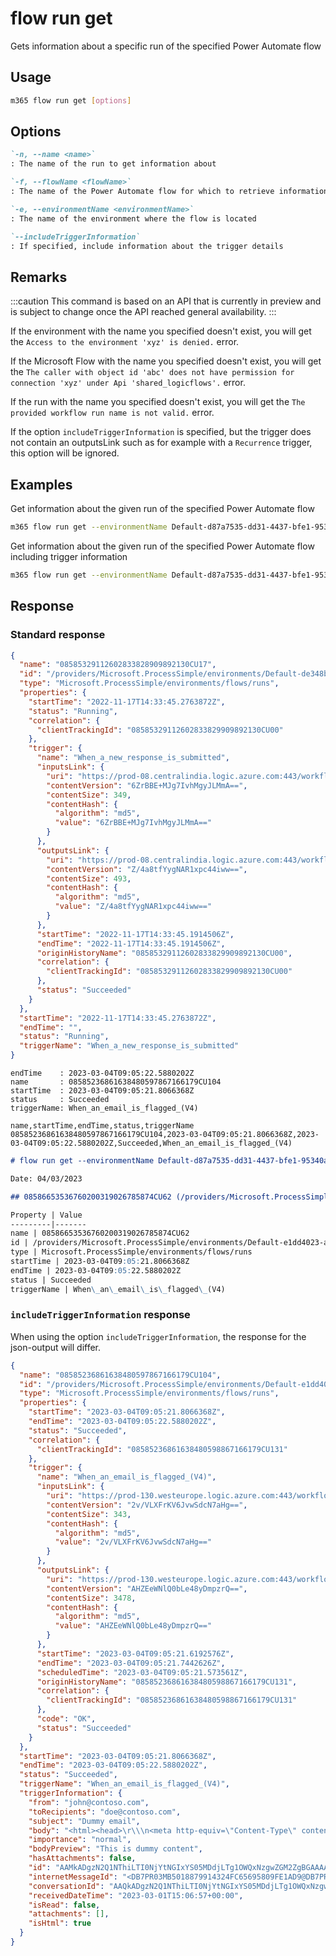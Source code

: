 
# flow run get

Gets information about a specific run of the specified Power Automate flow

## Usage

```sh
m365 flow run get [options]
```

## Options

```md defintion-list
`-n, --name <name>`
: The name of the run to get information about

`-f, --flowName <flowName>`
: The name of the Power Automate flow for which to retrieve information

`-e, --environmentName <environmentName>`
: The name of the environment where the flow is located

`--includeTriggerInformation`
: If specified, include information about the trigger details
```

<Global />

## Remarks

:::caution
This command is based on an API that is currently in preview and is subject to change once the API reached general availability.
:::

If the environment with the name you specified doesn't exist, you will get the `Access to the environment 'xyz' is denied.` error.

If the Microsoft Flow with the name you specified doesn't exist, you will get the `The caller with object id 'abc' does not have permission for connection 'xyz' under Api 'shared_logicflows'.` error.

If the run with the name you specified doesn't exist, you will get the `The provided workflow run name is not valid.` error.

If the option `includeTriggerInformation` is specified, but the trigger does not contain an outputsLink such as for example with a `Recurrence` trigger, this option will be ignored.

## Examples

Get information about the given run of the specified Power Automate flow

```sh
m365 flow run get --environmentName Default-d87a7535-dd31-4437-bfe1-95340acd55c5 --flowName 5923cb07-ce1a-4a5c-ab81-257ce820109a --name 08586653536760200319026785874CU62
```

Get information about the given run of the specified Power Automate flow including trigger information

```sh
m365 flow run get --environmentName Default-d87a7535-dd31-4437-bfe1-95340acd55c5 --flowName 5923cb07-ce1a-4a5c-ab81-257ce820109a --name 08586653536760200319026785874CU62 --includeTriggerInformation
```

## Response

### Standard response

<Tabs>
  <TabItem value="JSON">

  ```json
  {
    "name": "08585329112602833828909892130CU17",
    "id": "/providers/Microsoft.ProcessSimple/environments/Default-de348bc7-1aeb-4406-8cb3-97db021cadb4/flows/170fb67e-a514-4d84-8727-582022bd13a9/runs/08585329112602833828909892130CU17",
    "type": "Microsoft.ProcessSimple/environments/flows/runs",
    "properties": {
      "startTime": "2022-11-17T14:33:45.2763872Z",
      "status": "Running",
      "correlation": {
        "clientTrackingId": "08585329112602833829909892130CU00"
      },
      "trigger": {
        "name": "When_a_new_response_is_submitted",
        "inputsLink": {
          "uri": "https://prod-08.centralindia.logic.azure.com:443/workflows/f7bf8f6b5c494e63bfc21b54087a596e/runs/08585329112602833828909892130CU17/contents/TriggerInputs?api-version=2016-06-01&se=2022-11-17T18%3A00%3A00.0000000Z&sp=%2Fruns%2F08585329112602833828909892130CU17%2Fcontents%2FTriggerInputs%2Fread&sv=1.0&sig=",
          "contentVersion": "6ZrBBE+MJg7IvhMgyJLMmA==",
          "contentSize": 349,
          "contentHash": {
            "algorithm": "md5",
            "value": "6ZrBBE+MJg7IvhMgyJLMmA=="
          }
        },
        "outputsLink": {
          "uri": "https://prod-08.centralindia.logic.azure.com:443/workflows/f7bf8f6b5c494e63bfc21b54087a596e/runs/08585329112602833828909892130CU17/contents/TriggerOutputs?api-version=2016-06-01&se=2022-11-17T18%3A00%3A00.0000000Z&sp=%2Fruns%2F08585329112602833828909892130CU17%2Fcontents%2FTriggerOutputs%2Fread&sv=1.0&sig=",
          "contentVersion": "Z/4a8tfYygNAR1xpc44iww==",
          "contentSize": 493,
          "contentHash": {
            "algorithm": "md5",
            "value": "Z/4a8tfYygNAR1xpc44iww=="
          }
        },
        "startTime": "2022-11-17T14:33:45.1914506Z",
        "endTime": "2022-11-17T14:33:45.1914506Z",
        "originHistoryName": "08585329112602833829909892130CU00",
        "correlation": {
          "clientTrackingId": "08585329112602833829909892130CU00"
        },
        "status": "Succeeded"
      }
    },
    "startTime": "2022-11-17T14:33:45.2763872Z",
    "endTime": "",
    "status": "Running",
    "triggerName": "When_a_new_response_is_submitted"
  }
  ```

  </TabItem>
  <TabItem value="Text">

  ```text
  endTime    : 2023-03-04T09:05:22.5880202Z
  name       : 08585236861638480597867166179CU104
  startTime  : 2023-03-04T09:05:21.8066368Z
  status     : Succeeded
  triggerName: When_an_email_is_flagged_(V4)
  ```

  </TabItem>
  <TabItem value="CSV">

  ```csv
  name,startTime,endTime,status,triggerName
  08585236861638480597867166179CU104,2023-03-04T09:05:21.8066368Z,2023-03-04T09:05:22.5880202Z,Succeeded,When_an_email_is_flagged_(V4)
  ```

  </TabItem>
  <TabItem value="Markdown">

  ```md
  # flow run get --environmentName Default-d87a7535-dd31-4437-bfe1-95340acd55c5 --flowName 5923cb07-ce1a-4a5c-ab81-257ce820109a --name 08586653536760200319026785874CU62

  Date: 04/03/2023

  ## 08586653536760200319026785874CU62 (/providers/Microsoft.ProcessSimple/environments/Default-d87a7535-dd31-4437-bfe1-95340acd55c5/flows/5923cb07-ce1a-4a5c-ab81-257ce820109a/runs/08586653536760200319026785874CU62)

  Property | Value
  ---------|-------
  name | 08586653536760200319026785874CU62
  id | /providers/Microsoft.ProcessSimple/environments/Default-e1dd4023-a656-480a-8a0e-c1b1eec51e1d/flows/c3c707b5-fefd-4f7a-a96c-b8e0d5ca3cc1/runs/08585208964855963748594654409CU47
  type | Microsoft.ProcessSimple/environments/flows/runs
  startTime | 2023-03-04T09:05:21.8066368Z
  endTime | 2023-03-04T09:05:22.5880202Z
  status | Succeeded
  triggerName | When\_an\_email\_is\_flagged\_(V4)
  ```

  </TabItem>
</Tabs>

### `includeTriggerInformation` response

When using the option `includeTriggerInformation`, the response for the json-output will differ.

<Tabs>
  <TabItem value="JSON">

  ```json
  {
    "name": "08585236861638480597867166179CU104",
    "id": "/providers/Microsoft.ProcessSimple/environments/Default-e1dd4023-a656-480a-8a0e-c1b1eec51e1d/flows/24335774-daf6-4183-acb7-f5155c2cd2fe/runs/08585236861638480597867166179CU104",
    "type": "Microsoft.ProcessSimple/environments/flows/runs",
    "properties": {
      "startTime": "2023-03-04T09:05:21.8066368Z",
      "endTime": "2023-03-04T09:05:22.5880202Z",
      "status": "Succeeded",
      "correlation": {
        "clientTrackingId": "08585236861638480598867166179CU131"
      },
      "trigger": {
        "name": "When_an_email_is_flagged_(V4)",
        "inputsLink": {
          "uri": "https://prod-130.westeurope.logic.azure.com:443/workflows/3ebadb794f6641e0b7f4fda131cdfb0b/runs/08585236861638480597867166179CU104/contents/TriggerInputs?api-version=2016-06-01&se=2023-03-04T14%3A00%3A00.0000000Z&sp=%2Fruns%2F08585236861638480597867166179CU104%2Fcontents%2FTriggerInputs%2Fread&sv=1.0&sig=",
          "contentVersion": "2v/VLXFrKV6JvwSdcN7aHg==",
          "contentSize": 343,
          "contentHash": {
            "algorithm": "md5",
            "value": "2v/VLXFrKV6JvwSdcN7aHg=="
          }
        },
        "outputsLink": {
          "uri": "https://prod-130.westeurope.logic.azure.com:443/workflows/3ebadb794f6641e0b7f4fda131cdfb0b/runs/08585236861638480597867166179CU104/contents/TriggerOutputs?api-version=2016-06-01&se=2023-03-04T14%3A00%3A00.0000000Z&sp=%2Fruns%2F08585236861638480597867166179CU104%2Fcontents%2FTriggerOutputs%2Fread&sv=1.0&sig=",
          "contentVersion": "AHZEeWNlQ0bLe48yDmpzrQ==",
          "contentSize": 3478,
          "contentHash": {
            "algorithm": "md5",
            "value": "AHZEeWNlQ0bLe48yDmpzrQ=="
          }
        },
        "startTime": "2023-03-04T09:05:21.6192576Z",
        "endTime": "2023-03-04T09:05:21.7442626Z",
        "scheduledTime": "2023-03-04T09:05:21.573561Z",
        "originHistoryName": "08585236861638480598867166179CU131",
        "correlation": {
          "clientTrackingId": "08585236861638480598867166179CU131"
        },
        "code": "OK",
        "status": "Succeeded"
      }
    },
    "startTime": "2023-03-04T09:05:21.8066368Z",
    "endTime": "2023-03-04T09:05:22.5880202Z",
    "status": "Succeeded",
    "triggerName": "When_an_email_is_flagged_(V4)",
    "triggerInformation": {
      "from": "john@contoso.com",
      "toRecipients": "doe@contoso.com",
      "subject": "Dummy email",
      "body": "<html><head>\r\\\n<meta http-equiv=\"Content-Type\" content=\"text/html; charset=utf-8\"></head><body><p>This is dummy content</p></body></html>",
      "importance": "normal",
      "bodyPreview": "This is dummy content",
      "hasAttachments": false,
      "id": "AAMkADgzN2Q1NThiLTI0NjYtNGIxYS05MDdjLTg1OWQxNzgwZGM2ZgBGAAAAAAC6jQfUzacTSIHqMw2yacnUBwBiOC8xvYmdT6G2E_hLMK5kAAAAAAEMAABiOC8xvYmdT6G2E_hLMK5kAALUqy81AAA=",
      "internetMessageId": "<DB7PR03MB5018879914324FC65695809FE1AD9@DB7PR03MB5018.eurprd03.prod.outlook.com>",
      "conversationId": "AAQkADgzN2Q1NThiLTI0NjYtNGIxYS05MDdjLTg1OWQxNzgwZGM2ZgAQAMqP9zsK8a1CnIYEgHclLTk=",
      "receivedDateTime": "2023-03-01T15:06:57+00:00",
      "isRead": false,
      "attachments": [],
      "isHtml": true
    }
  }
  ```

  </TabItem>
</Tabs>

